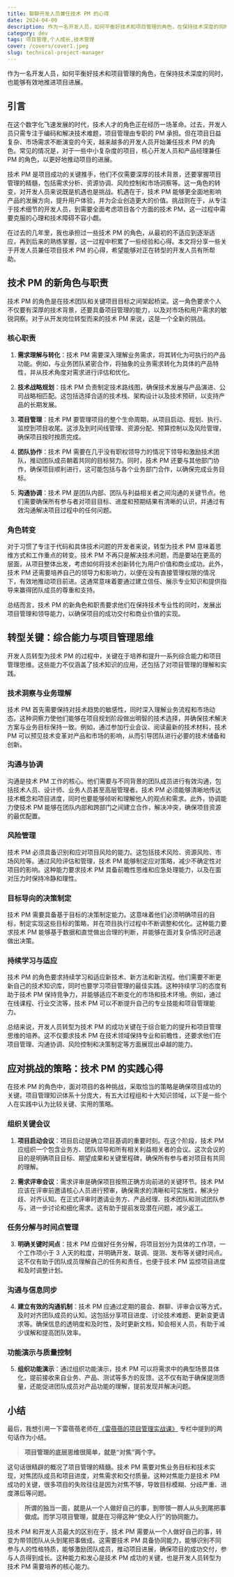 ```yaml
---
title: 聊聊开发人员兼任技术 PM 的心得
date: 2024-04-09
description: 作为一名开发人员，如何平衡好技术和项目管理的角色，在保持技术深度的同时，也能够有效地推进项目进展。
category: dev
tags: 项目管理,个人成长,技术管理
cover: /covers/cover1.jpeg
slug: technical-project-manager
---
```


作为一名开发人员，如何平衡好技术和项目管理的角色，在保持技术深度的同时，也能够有效地推进项目进展。

## 引言

在这个数字化飞速发展的时代，技术人才的角色正在经历一场革命。过去，开发人员只需专注于编码和解决技术难题，项目管理由专职的 PM 承担。但在项目日益复杂、市场需求不断演变的今天，越来越多的开发人员开始兼任技术 PM 的角色。常见的情况是，对于一些中小复杂度的项目，核心开发人员和产品经理兼任 PM 的角色，以更好地推动项目的进展。

技术 PM 是项目成功的关键推手，他们不仅需要深厚的技术背景，还要掌握项目管理的精髓，包括需求分析、资源协调、风险控制和市场洞察等。这一角色的转变，对开发人员来说既是机遇也是挑战。机遇在于，技术 PM 能够更全面地影响产品的发展方向，提升用户体验，并为企业创造更大的价值。挑战则在于，从专注于技术细节的开发人员，到需要全面考虑项目各个方面的技术 PM，这一过程中需要克服的心理和技术障碍不容小觑。

在过去的几年里，我也承担过一些技术 PM 的角色，从最初的不适应到逐渐适应，再到后来的熟练掌握，这一过程中积累了一些经验和心得。本文将分享一些关于开发人员兼任项目技术 PM 的心得，希望能够对正在转型的开发人员有所帮助。

## 技术 PM 的新角色与职责

技术 PM 的角色是在技术团队和关键项目目标之间架起桥梁。这一角色要求个人不仅要有深厚的技术背景，还要具备项目管理的能力，以及对市场和用户需求的敏锐洞察。对于从开发岗位转型而来的技术 PM 来说，这是一个全新的挑战。

### 核心职责

1. **需求理解与转化**：技术 PM 需要深入理解业务需求，将其转化为可执行的产品功能。例如，与业务团队紧密合作，将抽象的业务需求转化为具体的产品特性，并从技术角度对需求进行评估和优化。

2. **技术战略规划**：技术 PM 负责制定技术路线图，确保技术发展与产品演进、公司战略相匹配。这包括选择合适的技术栈、架构设计以及技术预研，以支持产品的长期发展。

3. **项目管理**：技术 PM 要管理项目的整个生命周期，从项目启动、规划、执行、监控到项目收尾。这涉及到时间线管理、资源分配、预算控制以及风险管理，确保项目按时按质完成。

4. **团队协作**：技术 PM 需要在几乎没有职权领导力的情况下领导和激励技术团队，推动团队成员朝着共同的目标努力。同时，技术 PM 还要与其他部门协作，确保项目顺利进行，这可能包括与各个业务部门合作，以确保完成业务目标。

5. **沟通协调**：技术 PM 是团队内部、团队与利益相关者之间沟通的关键节点。他们需要确保所有参与者对项目目标、进度和预期结果有清晰的认识，并通过有效沟通解决项目过程中的任何问题。

### 角色转变

对于习惯了专注于代码和具体技术问题的开发者来说，转型为技术 PM 意味着思维方式和工作重点的转变。技术 PM 不再只是解决技术问题，而是要站在更高的层面，从项目整体出发，考虑如何将技术创新转化为用户价值和商业成功。此外，技术 PM 还需要培养自己的领导力和影响力，以便在没有直接管理权限的情况下，有效地推动项目前进。这通常意味着要通过建立信任、展示专业知识和提供指导来赢得团队成员的尊重和支持。

总结而言，技术 PM 的新角色和职责要求他们在保持技术专业性的同时，发展出项目管理和领导能力，以确保项目的成功交付和商业价值的实现。

## 转型关键：综合能力与项目管理思维

开发人员转型为技术 PM 的过程中，关键在于培养和提升一系列综合能力和项目管理思维。这些能力不仅涵盖了技术知识的应用，还包括了对项目管理的理解和实践。

### 技术洞察与业务理解

技术 PM 首先需要保持对技术趋势的敏感性，同时深入理解业务流程和市场动态。这种洞察力使他们能够在项目规划阶段做出明智的技术选择，并确保技术解决方案与业务目标保持一致。例如，通过参加行业会议、阅读最新的技术材料，技术 PM 可以预见技术变革对产品和市场的影响，从而引导团队进行必要的技术储备和创新。

### 沟通与协调

沟通是技术 PM 工作的核心。他们需要与不同背景的团队成员进行有效沟通，包括技术人员、设计师、业务人员甚至高层管理者。技术 PM 必须能够清晰地传达技术概念和项目进度，同时也要能够倾听和理解他人的观点和需求。此外，协调能力使技术 PM 能够在团队内部和跨部门之间建立合作，解决冲突，确保项目资源的最优配置。

### 风险管理

技术 PM 必须具备识别和应对项目风险的能力。这包括技术风险、资源风险、市场风险等。通过风险评估和管理，技术 PM 能够制定应对策略，减少不确定性对项目的影响。这种能力要求技术 PM 具备前瞻性思维和应急处理能力，以及在面对压力时保持冷静和理性。

### 目标导向的决策制定

技术 PM 需要具备基于目标的决策制定能力。这意味着他们必须明确项目的目标，制定实现这些目标的策略，并在项目执行过程中不断调整和优化。这种能力要求技术 PM 能够基于数据和直觉做出合理的判断，并能够在面对复杂情况时迅速做出决策。

### 持续学习与适应

技术 PM 的角色要求持续学习和适应新技术、新方法和新流程。他们需要不断更新自己的技术知识库，同时也要学习项目管理的最佳实践。这种持续学习的态度有助于技术 PM 保持竞争力，并能够适应不断变化的市场和技术环境。例如，通过在线课程、行业交流等，技术 PM 可以不断提升自己的专业技能和项目管理能力。

总结来说，开发人员转型为技术 PM 的成功关键在于综合能力的提升和项目管理思维的培养。这不仅要求技术 PM 在技术领域保持专业和前瞻性，还要求他们在项目管理、沟通协调、风险控制和决策制定等方面展现出卓越的能力。

## 应对挑战的策略：技术 PM 的实践心得

在技术 PM 的角色中，面对项目的各种挑战，采取恰当的策略是确保项目成功的关键。项目管理知识体系十分庞大，有五大过程组和十大知识领域，以下是一些个人在实践中认为比较关键、实用的策略。

### 组织关键会议

1. **项目启动会议**：项目启动是确立项目基调的重要时刻。在这个阶段，技术 PM 应组织一个包含业务方、团队领导和所有相关利益相关者的会议。这次会议的目的是明确项目目标、期望成果和关键里程碑，确保所有参与者对项目有共同的理解。

2. **需求评审会议**：需求评审是确保项目按照正确方向前进的关键环节。技术 PM 应该在评审前邀请核心人员进行预审，确保需求的清晰和可实施性，解决分歧、对齐认知。在正式评审时邀请业务方、产品经理、技术团队和测试团队参与，进一步讨论和细化需求。这有助于提前发现潜在问题，减少返工。

### 任务分解与时间点管理

3. **明确关键时间点**：技术 PM 应做好任务分解，将项目划分为具体的工作项，一个工作项小于 3 人天的粒度，并明确开发、联调、提测、发布等关键时间点。这不仅有助于团队成员理解自己的任务和责任，也便于技术 PM 监控项目进度和及时调整计划。

### 沟通与信息同步

4. **建立有效的沟通机制**：技术 PM 应通过定期的晨会、群聊、评审会议等方式，及时对齐团队成员的认知。这包括分享项目进度、讨论技术难题、更新变更请求等。确保信息的透明度和及时性，及时更新文档，知会相关人员，有助于减少误解和提高团队效率。

### 功能演示与质量控制

5. **组织功能演示**：通过组织功能演示，技术 PM 可以将需求中的典型场景具体化，提前接收来自业务、产品、测试等多方的反馈。这不仅有助于确保提测质量，还能促进团队成员对产品功能的理解，提前发现并解决问题。

## 小结

最后，我想引用一下雷蓓蓓老师在[《雷蓓蓓的项目管理实战课》](https://time.geekbang.org/column/intro/100038501) 专栏中提到的两句话作为小结。

> **项目管理的底层思维很简单，就是“对焦”两个字。**

这句话很精辟的概况了项目管理的精髓。技术 PM 需要对焦业务目标和技术实现，对焦团队成员和项目进度，对焦需求和交付质量。这种对焦能力是技术 PM 成功的关键，很多项目的失败往往是因为对焦不够，导致目标模糊、分歧严重、进度滞后等问题。

> **所谓的独当一面，就是从一个人做好自己的事，到带领一群人从头到尾把事做成。而学习项目管理，就是在习得这种“使众人行”的协同能力。**

技术 PM 和开发人员最大的区别在于，技术 PM 需要从一个人做好自己的事，转变为带领团队从头到尾把事做成。这需要技术 PM 具备协同能力，能够识别不同参与人的性格特质，能够激励团队成员，推动项目进展，确保项目的成功交付，参与人员得到成长。这种能力和发心是技术 PM 成功的关键，也是开发人员转型为技术 PM 需要培养的核心能力。
